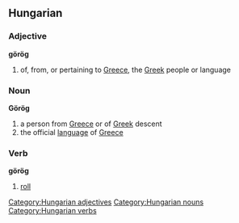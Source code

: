 ==Hungarian==
===Adjective===
'''görög'''
#of, from, or pertaining to [[Greece]], the [[Greek]] people or language

===Noun===
'''Görög'''
#a person from [[Greece]] or of [[Greek]] descent
#the official [[language]] of [[Greece]]

=== Verb ===
'''görög'''
# [[roll]]

[[Category:Hungarian adjectives]]
[[Category:Hungarian nouns]]
[[Category:Hungarian verbs]]